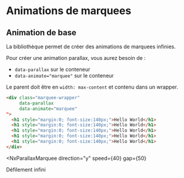 # Animations de marquees


## Animation de base

La bibliothèque permet de créer des animations de marquees infinies.

Pour créer une animation parallax, vous aurez besoin de :
- `data-parallax` sur le conteneur
- `data-animate="marquee"` sur le conteneur

Le parent doit être en `width: max-content` et contenu dans un wrapper.

```html
<div class="marquee-wrapper" 
     data-parallax 
     data-animate="marquee" 
">
  <h1 style="margin:0; font-size:140px;">Hello World</h1>
  <h1 style="margin:0; font-size:140px;">Hello World</h1>
  <h1 style="margin:0; font-size:140px;">Hello World</h1>
  <h1 style="margin:0; font-size:140px;">Hello World</h1>
  <h1 style="margin:0; font-size:140px;">Hello World</h1>
</div>
```

<NxParallaxMarquee 
  direction="y"
  speed={40}
  gap={50}
>
  Défilement infini
</NxParallaxMarquee>
